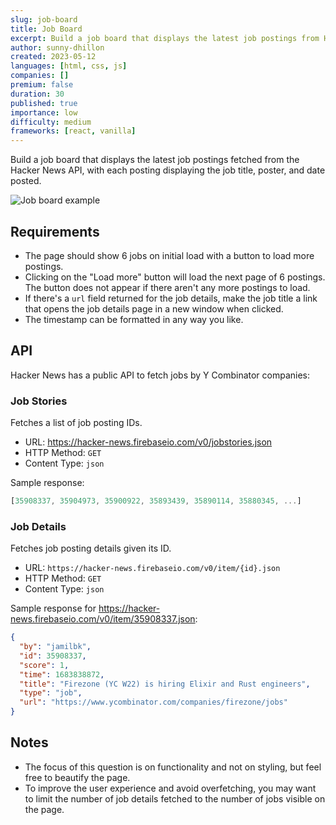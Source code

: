```yaml
---
slug: job-board
title: Job Board
excerpt: Build a job board that displays the latest job postings from Hacker News
author: sunny-dhillon
created: 2023-05-12
languages: [html, css, js]
companies: []
premium: false
duration: 30
published: true
importance: low
difficulty: medium
frameworks: [react, vanilla]
---
```


Build a job board that displays the latest job postings fetched from the Hacker News API, with each posting displaying the job title, poster, and date posted.

![Job board example](/img/questions/job-board/job-board-example.png)

## Requirements

- The page should show 6 jobs on initial load with a button to load more postings.
- Clicking on the "Load more" button will load the next page of 6 postings. The button does not appear if there aren't any more postings to load.
- If there's a `url` field returned for the job details, make the job title a link that opens the job details page in a new window when clicked.
- The timestamp can be formatted in any way you like.

## API

Hacker News has a public API to fetch jobs by Y Combinator companies:

### Job Stories

Fetches a list of job posting IDs.

- URL: https://hacker-news.firebaseio.com/v0/jobstories.json
- HTTP Method: `GET`
- Content Type: `json`

Sample response:

```js
[35908337, 35904973, 35900922, 35893439, 35890114, 35880345, ...]
```

### Job Details

Fetches job posting details given its ID.

- URL: `https://hacker-news.firebaseio.com/v0/item/{id}.json`
- HTTP Method: `GET`
- Content Type: `json`

Sample response for https://hacker-news.firebaseio.com/v0/item/35908337.json:

```json
{
  "by": "jamilbk",
  "id": 35908337,
  "score": 1,
  "time": 1683838872,
  "title": "Firezone (YC W22) is hiring Elixir and Rust engineers",
  "type": "job",
  "url": "https://www.ycombinator.com/companies/firezone/jobs"
}
```

## Notes

- The focus of this question is on functionality and not on styling, but feel free to beautify the page.
- To improve the user experience and avoid overfetching, you may want to limit the number of job details fetched to the number of jobs visible on the page.
